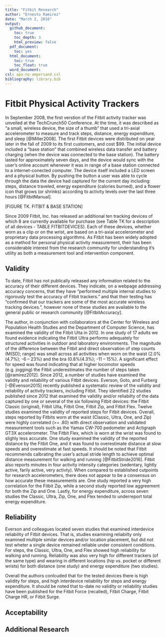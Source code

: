```yaml
---
title: "Fitbit Research"
author: "Ernesto Ramirez"
date: "March 2, 2016"
output:
  github_document:
    toc: true
    toc_depth: 3
    html_preview: false
  pdf_document:
    toc: yes
  html_document:
    toc: true
    toc_float: true
  word_document:
csl: apa-no-ampersand.csl
bibliography: library.bib
---
```


# Fitbit Physical Activity Trackers

In September 2008, the first verstion of the Fitbit activity tracker was unveiled at the TechCrunch50 Conference. At the time, it was described as "a small, wireless device, the size of a thumb" that used a tri-axial accelerometer to measure and track steps, distance, energy expenditure, and sleep [@Miller2008]. The first Fitbit devices were distributed on year later in the fall of 2009 to its first customers, and cost $99. The initial device included a "base station" that combined wireless data transfer and battery charging (when the device was connected to the base station). The battery lasted for approximately seven days, and the device would sync with the user's online account whenever it was in range of a base station connected to a internet-conected computer. The device itself included a LED screen and a physical button. By pushing the button a user was able to cycle through the data the device had captured for the current day including: steps, distance traveled, energy expenditure (calories burned), and a flower icon that grows (or shrinks) according to activity levels over the last three hours [@FitbitManual].

[FIGURE TK. FITBIT & BASE STATION]

Since 2009 Fitbit, Inc. has released an additional ten tracking devices of which 8 are currently available for purchase (see Table TK for a description of all devices - TABLE FITBITDEVICES). Each of these devices, whether worn as a clip or on the wrist, are based on a tri-axial accelerometer and proprietary data processing algorithms. As Fitbit has been widely adopted as a method for personal physical activity measurement, their has been considerable interest from the research community for understanding it's utility as both a measurement tool and intervention component.

## Validity
To date, Fitbit has not publically released any information related to the accuracy of their different devices. They indicate, on a webpage addressing accuracy concerns, that they have "performed multiple internal studies to rigorously test the accuracy of Fitbit trackers." and that their testing has "confirmed that our trackers are some of the most accurate wireless tracking devices.", however none of these studies are available to the general public or research community [@FitbitAccuracy].

 The author, in conjunction with collaborators at the Center for Wireless and Population Health Studies and the Department of Computer Science, has examined the validity of the Fitbit Ulta in 2012. In one study of 17 adults we found evidence indicating the Fitbit Ultra performs adequately for structured activities in outdoor and laboratory environments. The magnitude of the difference between the Fitbit and direct observation of step counts (M(SD); range) was small across all activities when worn on the waist (2.0%(4.7%); -6 – 23%) and the bra (0.8%(4.3%); -11 – 15%). A significant effect for speed was found indicating that at higher locomotor speeds (e.g. jogging) the Fitbit underestimates the number of steps taken [@ramirez2012]. Since 2012, a number of studies have examined the validity and reliability of various Fitbit devices. Everson, Goto, and Furberg [-@Evenson2015] recently published a systematic review of the validity and reliability of activity trackers, including Fitbit. They  identified 22 studies published since 2012 that examined the validity and/or reliabilty of the data captured by one or several of the six following Fitbit devices: the Fitbit Classic (original), Fitbit Ulta, Fitbit One, Fitbit Zip, and Fitbit Flex. Twelve studies examined the validity of reported steps for Fitbit devices. Overall, steps reported by Fitbits worn at the waist (Classic, Ultra, One, and Zip) were highly correlated (>= .80) with direct observation and validated measurement tools such as the Yamax CW-700 pedometer and Actigraph GT3X accelerometer. The Fitbit Flex, which is worn at the wrist was found to slighly less accurate. One study examined the validity of the reported distance by the Fitbit One, and it was found to overestimate distance at slow speeds and overestimate at fast speeds. It should be noted that Fitbit recommends calbrating the user's actual stride length to achieve optimal distance measurement for walking and running [@FitbitStride2016]. Fitbit also reports minutes in four activity intensity categories (sedentary, lightly active, farily active, very activty). When compared to established cutpoints for research accelerometers, there does not appear to be a consensus on how accurate these measurements are. One study reported a very high correlation for the Fitbit Zip, while a second study reported low aggreement for both the Zip and One. Lastly, for energy expenditure, across seven studies the Classic, Ultra, Zip, One, and Flex tended to underreport total energy expenditure.

## Reliability
Everson and colleagues located seven studies that examined interdevice reliability of Fitbit devices. That is, studies examining reliabilty only examined multiple similar devices and/or location placement, but did not test wheter a single device remained reliable under consistent conditions. For steps, the Classic, Ultra, One, and Flex showed high reliability for walking and running. Reliability was also very high for different trackers (of the same type) and wearing in different locations (hip vs. pocket or different wrists) for both distance (one study) and energy expenditure (two studies).

Overall the authors conlcuded that for the tested devices there is high validity for steps, and high interdevice reliability for steps and energy expenditure. It should be noted that to-date no validity or reliability studies have been published for the Fitbit Force (recalled), Fitbit Charge, Fitbit Charge HR, or Fitbit Surge.

## Acceptability

## Additional Research
